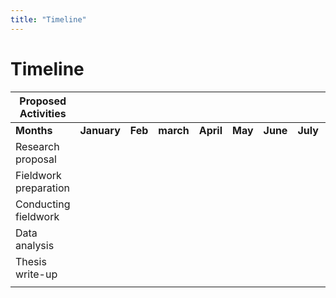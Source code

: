 ```yaml
---
title: "Timeline"
---
```


# Timeline

| Proposed Activities   |             |         |           |           |         |          |          |            |               |             |              |              |
| --------------------- | ----------- | ------- | --------- | --------- | ------- | -------- | -------- | ---------- | ------------- | ----------- | ------------ | ------------ |
| **Months**            | **January** | **Feb** | **march** | **April** | **May** | **June** | **July** | **August** | **September** | **October** | **November** | **December** |
| Research proposal     |             |         |           |           |         |          |          |            |               |             |              |              |
| Fieldwork preparation |             |         |           |           |         |          |          |            |               |             |              |              |
| Conducting fieldwork  |             |         |           |           |         |          |          |            |               |             |              |              |
| Data analysis         |             |         |           |           |         |          |          |            |               |             |              |              |
| Thesis write-up       |             |         |           |           |         |          |          |            |               |             |              |              |
|                       |             |         |           |           |         |          |          |            |               |             |              |              |
